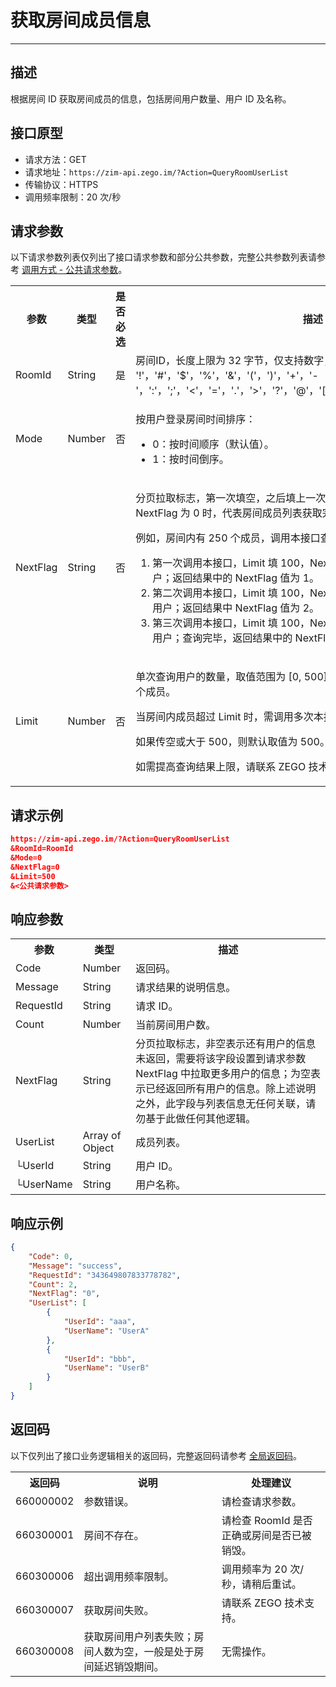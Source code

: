 
# 获取房间成员信息

- - -

## 描述

根据房间 ID 获取房间成员的信息，包括房间用户数量、用户 ID 及名称。


## 接口原型

- 请求方法：GET
- 请求地址：`https://zim-api.zego.im/?Action=QueryRoomUserList`
- 传输协议：HTTPS
- 调用频率限制：20 次/秒


## 请求参数

以下请求参数列表仅列出了接口请求参数和部分公共参数，完整公共参数列表请参考 [调用方式 - 公共请求参数](../Accessing%20Server%20APIs.mdx#2-公共参数)。

<table>
<tbody><tr>
<th>参数</th>
<th>类型</th>
<th>是否必选</th>
<th>描述</th>
</tr>
<tr>
<td>RoomId</td>
<td>String</td>
<td>是</td>
<td>房间ID，长度上限为 32 字节，仅支持数字，英文字符和{" '!'，'#'，'$'，'%'，'&'，'('，')'，'+'，'-'，':'，';'，'<'，'='，'.'，'>'，'?'，'@'，'['，']'，'^'，'_'，'{'，'}'，'|'，'~'"}。</td>
</tr>
<tr>
<td>Mode</td>
<td>Number</td>
<td>否</td>
<td><p>按用户登录房间时间排序：</p><ul><li>0：按时间顺序（默认值）。</li><li>1：按时间倒序。</li></ul></td>
</tr>
<tr>
<td>NextFlag</td>
<td>String</td>
<td>否</td>
<td><p>分页拉取标志，第一次填空，之后填上一次返回的 NextFlag 值。当返回的 NextFlag 为 0 时，代表房间成员列表获取完毕。</p><p> 例如，房间内有 250 个成员，调用本接口查询房间成员列表时：</p><ol><li> 第一次调用本接口，Limit 填 100，NextFlag 传空，查询第 1 ～ 100 名用户；返回结果中的 NextFlag 值为 1。</li><li> 第二次调用本接口，Limit 填 100，NextFlag 填 1，查询第 101 ～ 200 名用户；返回结果中 NextFlag 值为 2。</li><li> 第三次调用本接口，Limit 填 100，NextFlag 填 2，查询第 201 ～ 250 名用户；查询完毕，返回结果中的 NextFlag 为 0。</li></ol><p></p></td>
</tr>
<tr>
<td>Limit</td>
<td>Number</td>
<td>否</td>
<td><p>单次查询用户的数量，取值范围为 [0, 500]，即调用本接口一次最多返回 500 个成员。</p><p> 当房间内成员超过 Limit 时，需调用多次本接口<strong>且 Limit 需保持一致</strong>。 </p><p>如果传空或大于 500，则默认取值为 500。</p><p>如需提高查询结果上限，请联系 ZEGO 技术支持进行配置。</p></td>
</tr>
</tbody></table>


## 请求示例

```json
https://zim-api.zego.im/?Action=QueryRoomUserList
&RoomId=RoomId
&Mode=0
&NextFlag=0
&Limit=500
&<公共请求参数>
```

## 响应参数

<table class="collapsible-table" >
<tbody><tr data-row-level="1">
<th>参数</th>
<th>类型</th>
<th>描述</th>
</tr>
<tr data-row-level="2">
<td>Code</td>
<td>Number</td>
<td>返回码。</td>
</tr>
<tr data-row-level="3">
<td>Message</td>
<td>String</td>
<td>请求结果的说明信息。</td>
</tr>
<tr data-row-level="4">
<td>RequestId</td>
<td>String</td>
<td>请求 ID。</td>
</tr>
<tr data-row-level="5">
<td>Count</td>
<td>Number</td>
<td>当前房间用户数。</td>
</tr>
<tr data-row-level="6">
<td>NextFlag</td>
<td>String</td>
<td>分页拉取标志，非空表示还有用户的信息未返回，需要将该字段设置到请求参数 NextFlag 中拉取更多用户的信息；为空表示已经返回所有用户的信息。<Note>除上述说明之外，此字段与列表信息无任何关联，请勿基于此做任何其他逻辑。</Note></td>
</tr>
<tr data-row-level="7" data-row-child="true">
<td>UserList</td>
<td>Array of Object</td>
<td>成员列表。</td>
</tr>
<tr data-row-level="7-1">
<td>└UserId</td>
<td>String</td>
<td>用户 ID。</td>
</tr>
<tr data-row-level="7-2">
<td>└UserName</td>
<td>String</td>
<td>用户名称。</td>
</tr>
</tbody></table>

## 响应示例

```json
{
    "Code": 0,
    "Message": "success",
    "RequestId": "343649807833778782",
    "Count": 2,
    "NextFlag": "0",
    "UserList": [
        {
            "UserId": "aaa",
            "UserName": "UserA"
        },
        {
            "UserId": "bbb",
            "UserName": "UserB"
        }
    ]
}
```


## 返回码

以下仅列出了接口业务逻辑相关的返回码，完整返回码请参考 [全局返回码](../Return%20codes.mdx)。

<table>
<tbody><tr>
<th>返回码</th>
<th>说明</th>
<th>处理建议</th>
</tr>
<tr>
<td>660000002</td>
<td>参数错误。</td>
<td>请检查请求参数。</td>
</tr>
<tr>
<td>660300001</td>
<td>房间不存在。</td>
<td>请检查 RoomId 是否正确或房间是否已被销毁。</td>
</tr>
<tr>
<td>660300006</td>
<td>超出调用频率限制。</td>
<td>调用频率为 20 次/秒，请稍后重试。</td>
</tr>
<tr>
<td>660300007</td>
<td>获取房间失败。</td>
<td>请联系 ZEGO 技术支持。</td>
</tr>
<tr>
<td>660300008</td>
<td>获取房间用户列表失败；房间人数为空，一般是处于房间延迟销毁期间。</td>
<td>无需操作。</td>
</tr>
</tbody></table>
